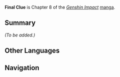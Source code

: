 {{Stub|Add summary and characters}}
{{Manga Infobox
|title      = Final Clue
|image      = <gallery>
Manga Chapter 08 Cover 1.png|Part 1
Manga Chapter 08 Cover 2.png|Part 2
</gallery>
|chapter    = 8
|characters = 
|prev       = Dusty Chest
|next       = Ludi Harpastum (Manga)
|link       = https://genshin.hoyoverse.com/en/manga/detail/574
|link2      = https://genshin.hoyoverse.com/en/manga/detail/576
}}
{{Description|Secrets from [[Diluc]]'s past continue to be unveiled while the knights of Ordo Favonius have an ultimatum to catch the culprit behind the Black Fire Incident before they strike again. Will they manage to do it on time?}}
'''Final Clue''' is Chapter 8 of the ''[[Genshin Impact]]'' [[manga]].

==Summary==
''(To be added.)''

==Other Languages==
{{Other Languages
|en      = Final Clue
|zhs     = 线索
|zhs_rm  = Xiànsuǒ
|zht     = 線索
|zht_rm  = Xiànsuǒ
|zh_tl   = Clue
|ja      = 手掛かり
|ja_rm   = Tegakari
|ja_tl   = Clue
|ko      = {{tt|단서|端緖}}
|ko_rm   = Danseo
|ko_tl   = Clue
|es      = La Pista Definitiva
|es_tl   = The Definitive Clue
|fr      = Dernier Indice
|fr_tl   = Last Clue
|ru      = Последняя Улика
|ru_tl   = 
|th      = เบาะแสสุดท้าย
|th_rm   = 
|th_tl   = 
|vi      = Manh Mối
|vi_tl   = 
|de      = Eine heiße Spur
|de_tl   = A Hot Trail
|id      = Petunjuk Terakhir
|id_tl   = Last Clue
|pt      = A Última Pista
|pt_tl   = 
}}

==Navigation==
{{Manga Navbox}}